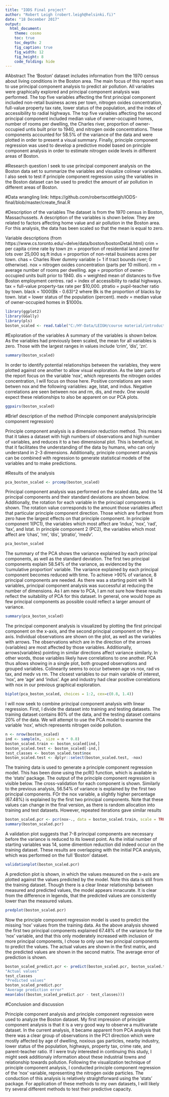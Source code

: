 ---
title: "IODS Final project"
author: "Robert Leigh (robert.leigh@helsinki.fi)"
date: "18 December 2017"
output:
  html_document:
    theme: cosmo
    toc: true
    toc_depth: 2
    fig_caption: true
    fig_width: 12
    fig_height: 8
    code_folding: hide
---

 
#Abstract 
The 'Boston' dataset includes information from the 1970 census about living conditions in the Boston area. The main focus of this report was to use principal component analysis to predict air pollution. All variables were graphically explored and principal component analysis was performed. The top five variables affecting the first principal component included non-retail business acres per town, nitrogen oxides concentration, full-value property tax rate, lower status of the population, and the index of accessibility to radial highways. The top five variables affecting the second principal component included median value of owner-occupied homes, number of rooms per dwelling, the Charles river, proportion of owner-occupied untis built prior to 1940, and nitrogen oxide concentrations. These components accounted for 58.5% of the variance of the data and were plotted in order to present a visual summary. Finally, principle component regression was used to develop a predictive model based on principle component analysis in order to estimate nitrogen oxide levels in different areas of Boston.


#Research question 
I seek to use principal component analysis on the Boston data set to summarize the variables and visualize colinear variables. I also seek to test if principle component regression using the variables in the Boston dataset can be used to predict the amount of air pollution in different areas of Boston. 

#Data wrangling
link: https://github.com/robertscottleigh/IODS-final/blob/master/create_final.R

#Description of the variables
The dataset is from the 1970 census in Boston, Massachussets. A description of the variables is shown below. They are related to factors affecting home value and air pollution in the Boston area. For this analysis, the data has been scaled so that the mean is equal to zero. 

Variable descriptions (from https://www.cs.toronto.edu/~delve/data/boston/bostonDetail.html)
crim = per capita crime rate by town
zn = proportion of residential land zoned for lots over 25,000 sq.ft
indus =  proportion of non-retail business acres per town.
chas = Charles River dummy variable (= 1 if tract bounds river; 0 otherwise).
nox = nitrogen oxides concentration (parts per 10 million).
rm = average number of rooms per dwelling.
age = proportion of owner-occupied units built prior to 1940.
dis = weighted mean of distances to five Boston employment centres.
rad = index of accessibility to radial highways.
tax = full-value property-tax rate per \$10,000.
ptratio = pupil-teacher ratio by town.
black = 1000(Bk - 0.63)^2 where Bk is the proportion of blacks by town.
lstat = lower status of the population (percent).
medv = median value of owner-occupied homes in \$1000s.



```{r, warning=FALSE, message=FALSE}

library(ggplot2)
library(GGally)
library(pls)
boston_scaled <- read.table("C:/HY-Data/LEIGH/course material/introduction_to_open_data_science/IODS-final/final.txt", sep=",", header=TRUE)

```

#Exploration of the variables
A summary of the variables is shown below. As the variables had previously been scaled, the mean for all variables is zero. Those with the largest ranges in values include 'crim', 'dis', 'zn'. 

```{r}
summary(boston_scaled)
```


In order to identify potential relationships between the variables, they were plotted against one another to allow visual exploration. As the later parts of the report focus on the variable 'nox', which represents the nitrogen oxides concentration, I will focus on those here. Positive correlations are seen betwen nox and the following variables: age, lstat, and indus. Negative correlations are seen between nox and rm, dis, and medv. One would expect these relationships to also be apparent on our PCA plots.

```{r}
ggpairs(boston_scaled)
```

#Brief description of the method (Principle component analysis/principle component regression)

Principle component analysis is a dimension reduction method. This means that it takes a dataset with high numbers of observations and high number of variables, and reduces it to a two dimensional plot. This is beneficial, in that it facilitates the understanding of the data by humans, who can only understand in 2-3 dimensions. Additionally, principle component analysis can be combined with regression to generate statistical models of the variables and to make predictions.


#Results of the analysis


```{r}
pca_boston_scaled <- prcomp(boston_scaled)

```



Principal component analysis was performed on the scaled data, and the 14 principal components and their standard deviations are shown below. Additionally, the rotation for each variable in the princiapl components is shown. The rotation value corresponds to the amount those variables affect that particular principle component direction. Those which are furthest from zero have the largest effects on that principle component. In principle component 1(PC1), the variables which most affect are 'indus', 'nox', 'rad', 'tax', and lstat. In principle component 2 (PC2), the variables which most affect are 'chas', 'rm', 'dis', 'ptratio', 'medv'.

```{r}
pca_boston_scaled
```


The summary of the PCA shows the variance explained by each principal components, as well as the standard deviation. The first two principal components explain 58.54% of the variance, as evidenced by the 'cumulative proportion' variable. The variance explained by each principal component becomes reduced with time. To achieve >90% of variance, 8 principal components are needed. As there was a starting point with 14 variables, principal component analysis was successful at reducing the number of dimensions. As I am new to PCA, I am not sure how these results reflect the suitability of PCA for this dataset. In general, one would hope as few principal components as possible could reflect a larger amount of variance. 

```{r}
summary(pca_boston_scaled)
```

The principal component analysis is visualized by plotting the first principal component on the x-axis, and the second principal component on the y-axis. Individual observations are shown on the plot, as well as the variables with arrows. The observations which are in the direction of the arrows (variables) are most affected by those variables. Additionally, arrows(variables) pointing in similar directions affect variance similarly. In other words, those variables likely have correlations to one another. PCA thus allows showing in a single plot, both grouped observations and grouped variables. Colinearity seems to occur between age vs nox, rad vs tax, and medv vs rm. The closest variables to our main variable of interest, 'nox', are 'age' and 'indus'. Age and industry had clear positive correlations with nox in our previous graphical exploration.


```{r}
biplot(pca_boston_scaled, choices = 1:2, cex=c(0.8, 1.4))
```

I will now seek to combine principal component analysis with linear regression. First, I divide the dataset into training and testing datasets. The training dataset contains 80% of the data, and the testing dataset contains 20% of the data. We will attempt to use the PCA model to examine the variable 'nox', which represents nitrogen oxide pollution.


```{r}
n <- nrow(boston_scaled)
ind <- sample(n,  size = n * 0.8)
boston_scaled.train <- boston_scaled[ind,]
boston_scaled.test <- boston_scaled[-ind,]
test_classes <- boston_scaled.test$nox
boston_scaled.test <- dplyr::select(boston_scaled.test, -nox)

```

The training data is used to generate a principle component regression model. This has been done using the pcR() function, which is available in the 'stats' package. The output of the principle component regression is visible below. The cross-validation for each component is shown. Similarly to the previous analysis, 56.54% of variance is explained by the first two principal components. FOr the nox variable, a slightly higher percentage (67.48%) is explained by the first two principal components. Note that these values can change in the final version, as there is random allocation into training and test datasets. However, repeated iterations gave similar results

```{r}

boston_scaled.pcr <- pcr(nox~., data = boston_scaled.train, scale = TRUE, validation = "CV")
summary(boston_scaled.pcr)

```

A validation plot suggests that 7-8 principal components are necessary before the variance is reduced to its lowest point. As the initial number of starting variables was 14, some dimention reduction did indeed occur on the training dataset. These results are overlapping with the initial PCA analysis, which was performed on the full 'Boston' dataset. 

```{r}
validationplot(boston_scaled.pcr)

```



A prediction plot is shown, in which the values measured on the x-axis are plotted against the values predicted by the model. Note this data is still from the training dataset. Though there is a clear linear relationship between measured and predicted values, the model appears innacurate. It is clear from the difference in legends, that the predicted values are consistently lower than the measured values. 

```{r}
predplot(boston_scaled.pcr)
```


Now the principle component regression model is used to predict the missing 'nox' values from the training data. As the above analysis showed the first two principal components explained 67.48% of the variance for the 'nox' variable, and that this only moderately increased with inclusion of more principal components, I chose to only use two principal components to predict the values. The actual values are shown in the first matrix, and the predicted values are shown in the second matrix. The average error of prediction is shown.

```{r}
boston_scaled_predict.pcr <- predict(boston_scaled.pcr, boston_scaled.test, ncomp = 2)
"Actual values"
test_classes
"Predicted values"
boston_scaled_predict.pcr
"Average prediction error"
mean(abs((boston_scaled_predict.pcr - test_classes)))

```


#Conclusion and discussion


Principle component analysis and principle component regression were used to analyze the Boston dataset. My first impression of principle component analysis is that it is a very good way to observe a multivariate dataset. In the current analysis, it became apparent from PCA analysis that there was a clear group of observations in the PC1 direction which were mostly affected by age of dwelling, noxious gas particles, nearby industry, lower status of the population, highways, property tax, crime rate, and parent-teacher ratio. If I were truly interested in continuing this study, I might seek additionaly information about these industrial towns and relationship towards pollution. Following the visualization technique of principle component analysis, I conducted principle component regression of the 'nox' variable, representing the nitrogen oxide particles. The conduction of this analysis is relatively straightforward using the 'stats' package. For application of these methods to my own datasets, I will likely try several different methods to test their predictive capacity. 

